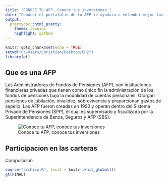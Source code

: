 ---
title: "CONOCE TU AFP. Conoce tus inversiones."
date: "Conocer el portafolio de tu AFP te ayudara a entender mejor tus ganancias"
output:
  prettydoc::html_pretty:
    theme: leonids
    highlight: github
---

```{r setup, include=FALSE}
knitr::opts_chunk$set(echo = TRUE)
setwd("C:/Users/Christian/Desktop/GH2")
library(gt)
```


## Que es una AFP


Las Administradoras de Fondos de Pensiones (AFP), son instituciones financieras privadas que tienen
como único fin la administración de los fondos de pensiones bajo la modalidad de cuentas personales.
Otorgan pensiones de jubilación, invalidez, sobrevivencia y proporcionan gastos de sepelio.
Las AFP fueron creadas en 1993 y operan dentro del Sistema Privado de Pensiones (SPP), el cual es
supervisado y fiscalizado por la Superintendencia de Banca, Seguros y AFP (SBS).


![Conoce tu AFP, conoce tus inversiones](https://www.blappsis.com/wp-content/uploads/2018/12/Abuelos-1-1.jpg)


## Participacion en las carteras

Composicion

```{r, echo=FALSE, warning=FALSE, message=FALSE}
source("archivo.R", local = knitr::knit_global())
gt(FINAL)

```
